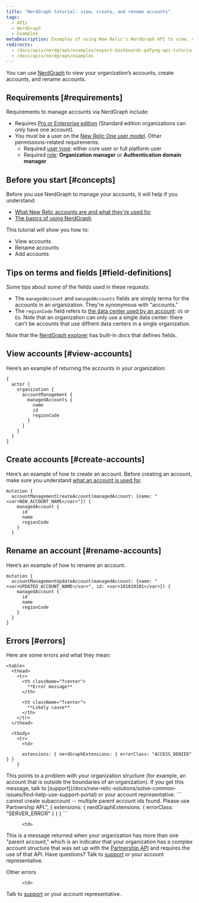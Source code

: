 ```yaml
---
title: "NerdGraph tutorial: view, create, and rename accounts"
tags:
  - APIs
  - NerdGraph
  - Examples
metaDescription: Examples of using New Relic's NerdGraph API to view, create, and rename accounts.  
redirects:
  - /docs/apis/nerdgraph/examples/export-dashboards-pdfpng-api-tutorial
  - /docs/apis/nerdgraph/examples
---
```


You can use [NerdGraph](/docs/apis/nerdgraph/get-started/introduction-new-relic-nerdgraph) to view your organization’s accounts, create accounts, and rename accounts. 

## Requirements [#requirements]

Requirements to manage accounts via NerdGraph include: 
* Requires [Pro or Enterprise edition](https://newrelic.com/pricing) (Standard edition organizations can only have one account). 
* You must be a user on the [New Relic One user model](/docs/accounts/original-accounts-billing/original-users-roles/overview-user-models#determine-user-model). Other permissions-related requirements: 
  * Required [user type](/docs/accounts/accounts-billing/new-relic-one-user-management/user-type): either core user or full platform user 
  * Required [role](/docs/accounts/accounts-billing/new-relic-one-user-management/user-management-concepts#roles): **Organization manager** or **Authentication domain manager**

## Before you start [#concepts]

Before you use NerdGraph to manage your accounts, it will help if you understand:

* [What New Relic accounts are and what they're used for](/docs/accounts/accounts-billing/account-structure/new-relic-account-structure)
* [The basics of using NerdGraph](/docs/apis/nerdgraph/get-started/introduction-new-relic-nerdgraph)

This tutorial will show you how to: 
* View accounts 
* Rename accounts
* Add accounts

## Tips on terms and fields [#field-definitions]

Some tips about some of the fields used in these requests: 
* The `managedAccount` and `managedAccounts` fields are simply terms for the accounts in an organization. They're synonymous with "accounts."
* The `regionCode` field refers to [the data center used by an account](/docs/accounts/accounts-billing/account-setup/choose-your-data-center): `US` or `EU`. Note that an organization can only use a single data center: there can't be accounts that use diffrent data centers in a single organization. 

Note that the [NerdGraph explorer](/docs/apis/nerdgraph/get-started/introduction-new-relic-nerdgraph/#explorer) has built-in docs that defines fields.

## View accounts [#view-accounts]

Here’s an example of returning the accounts in your organization: 

```
{
  actor {
    organization {
      accountManagement {
        managedAccounts {
          name
          id
          regionCode
        }
      }
    }
  }
}
```

## Create accounts [#create-accounts]

Here’s an example of how to create an account. Before creating an account, make sure you understand [what an account is used for](/docs/accounts/accounts-billing/account-structure/new-relic-account-structure). 

```
mutation {
  accountManagementCreateAccount(managedAccount: {name: "<var>NEW_ACCOUNT_NAME</var>"}) {
    managedAccount {
      id
      name
      regionCode
    }
  }
```

## Rename an account [#rename-accounts]

Here’s an example of how to rename an account. 

```
mutation {
  accountManagementUpdateAccount(managedAccount: {name: "<var>UPDATED_ACCOUNT_NAME</var>", id: <var>101010101</var>}) {
    managedAccount {
      id
      name
      regionCode
    }
  }
}
```

## Errors [#errors]

Here are some errors and what they mean: 

    <table>
      <thead>
        <tr>
          <th className="fcenter">
            **Error message**
          </th>

          <th className="fcenter">
            **Likely cause**
          </th>
        </tr>
      </thead>

      <tbody>
        <tr>
          <td>
```"unauthorized", {
      extensions: { nerdGraphExtensions: { errorClass: "ACCESS_DENIED" } }
    }
```
</td>

<td>
This points to a problem with your organization structure (for example, an account that is outside the boundaries of an organization). If you get this message, talk to [support](/docs/new-relic-solutions/solve-common-issues/find-help-use-support-portal) or your account representative. 
</td>
</tr>

<tr>
 <td>
```
cannot create subaccount -- multiple parent account ids found. Please use Partnership API.", {
        extensions: { nerdGraphExtensions: { errorClass: "SERVER_ERROR" } }
      }
```
          </td>

          <td>
This is a message returned when your organization has more than one "parent account," which is an indicator that your organization has a complex account structure that was set up with the [Partnership API](/docs/new-relic-partnerships/partner-integration-guide/partner-account-maintenance/partner-api) and requires the use of that API. Have questions? Talk to [support](/docs/new-relic-solutions/solve-common-issues/find-help-use-support-portal) or your account representative. 
</td>
        </tr>
        
<tr>
 <td>
Other errors
          </td>

          <td>
Talk to [support](/docs/new-relic-solutions/solve-common-issues/find-help-use-support-portal) or your account representative. 
</td>
        </tr>        
</tbody>
</table>

